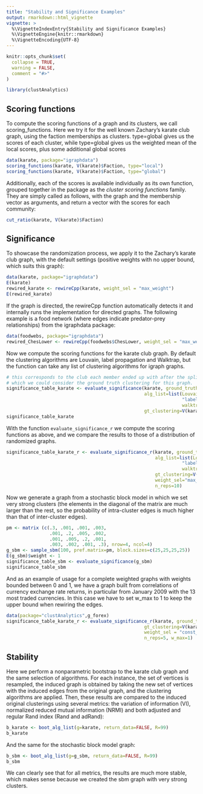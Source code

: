 ---
title: "Stability and Significance Examples"
output: rmarkdown::html_vignette
vignette: >
  %\VignetteIndexEntry{Stability and Significance Examples}
  %\VignetteEngine{knitr::rmarkdown}
  %\VignetteEncoding{UTF-8}
---

```{r, include = FALSE}
knitr::opts_chunk$set(
  collapse = TRUE,
  warning = FALSE,
  comment = "#>"
)
```

```{r setup}
library(clustAnalytics)
```


## Scoring functions
To compute the scoring functions of a graph and its clusters, we call scoring_functions. Here we try it for the well known Zachary's karate club graph, using the faction memberships as clusters. type=global gives us the scores of each cluster, while type=global gives us the weighted mean of the local scores, plus some additional global scores
```{r}
data(karate, package="igraphdata")
scoring_functions(karate, V(karate)$Faction, type="local")
scoring_functions(karate, V(karate)$Faction, type="global")
```

Additionally, each of the scores is available individually as its own function, grouped together in the package as the *cluster scoring functions* family. They are simply called as follows, with the graph and the membership vector as arguments, and return a vector with the scores for each community:
```{r}
cut_ratio(karate, V(karate)$Faction)
```



## Significance
To showcase the randomization process, we apply it to the Zachary's karate club graph, with the default settings (positive weights with no upper bound, which suits this graph):
```{r}
data(karate, package="igraphdata")
E(karate)
rewired_karate <- rewireCpp(karate, weight_sel = "max_weight")
E(rewired_karate)
```

If the graph is directed, the rewireCpp function automatically detects it and internally runs the implementation for directed graphs. The following example is a food network (where edges indicate predator-prey relationships) from the igraphdata package:
```{r}
data(foodwebs, package="igraphdata")
rewired_ChesLower <- rewireCpp(foodwebs$ChesLower, weight_sel = "max_weight")
```

Now we compute the scoring functions for the karate club graph. By default the clustering algorithms are Louvain, label propagation and Walktrap, but the function can take any list of clustering algorithms for igraph graphs.
```{r}
# this corresponds to the club each member ended up with after the split, 
# which we could consider the ground truth clustering for this graph.
significance_table_karate <- evaluate_significance(karate, ground_truth=TRUE,
                                                   alg_list=list(Louvain=cluster_louvain, 
                                                                 "label prop"= cluster_label_prop, 
                                                                 walktrap=cluster_walktrap),
                                                   gt_clustering=V(karate)$Faction)
significance_table_karate
```

With the function `evaluate_significance_r` we compute the scoring functions as above, and we compare the results to those of a distribution of randomized graphs.
```{r}
significance_table_karate_r <- evaluate_significance_r(karate, ground_truth=TRUE,
                                                       alg_list=list(Louvain=cluster_louvain, 
                                                                 "label prop"= cluster_label_prop, 
                                                                 walktrap=cluster_walktrap),
                                                       gt_clustering=V(karate)$Faction,
                                                       weight_sel="max_weight",
                                                       n_reps=10)
```

Now we generate a graph from a stochastic block model in which we set very strong clusters (the elements in the diagonal of the matrix are much larger than the rest, so the probability of intra-cluster edges is much higher than that of inter-cluster edges).

```{r}
pm <- matrix (c(.3, .001, .001, .003,
                .001, .2, .005, .002,
                .001, .005, .2, .001,
                .003, .002, .001, .3), nrow=4, ncol=4)
g_sbm <- sample_sbm(100, pref.matrix=pm, block.sizes=c(25,25,25,25))
E(g_sbm)$weight <- 1
significance_table_sbm <- evaluate_significance(g_sbm)
significance_table_sbm
```

And as an example of usage for a complete weighted graphs with weights bounded between 0 and 1, we have a graph built from correlations of currency exchange rate returns, in particular from January 2009 with the 13 most traded currencies. In this case we have to set w_max to 1 to keep the upper bound when rewiring the edges.
```{r}
data(package="clustAnalytics",g_forex)
significance_table_karate_r <- evaluate_significance_r(karate, ground_truth=TRUE, 
                                                   gt_clustering=V(karate)$Faction,
                                                   weight_sel = "const_var",
                                                   n_reps=5, w_max=1)

```


## Stability
Here we perform a nonparametric bootstrap to the karate club graph and the same selection of algorithms. For each instance, the set of vertices is resampled, the induced graph is obtained by taking the new set of vertices with the induced edges from the original graph, and the clustering algorithms are applied. Then, these results are compared to the induced original clusterings using several metrics: the variation of information (VI), normalized reduced mutual information (NRMI) and both adjusted and regular Rand index (Rand and adRand):
```{r}
b_karate <- boot_alg_list(g=karate, return_data=FALSE, R=99) 
b_karate
```

And the same for the stochastic block model graph:
```{r}
b_sbm <- boot_alg_list(g=g_sbm, return_data=FALSE, R=99)
b_sbm
```
We can clearly see that for all metrics, the results are much more stable, which makes sense because we created the sbm graph with very strong clusters.



